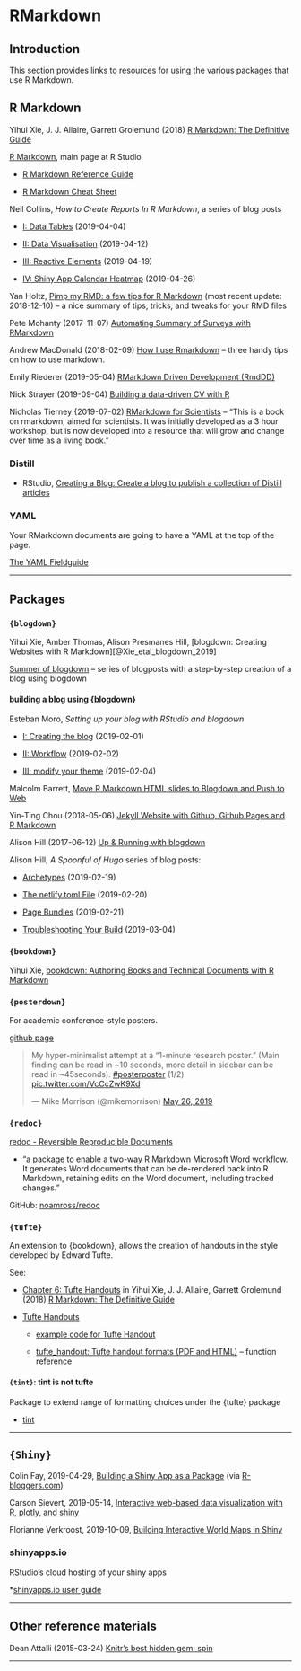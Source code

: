 # RMarkdown {#RMarkdown}



## Introduction

This section provides links to resources for using the various packages that use R Markdown.


## R Markdown

Yihui Xie, J. J. Allaire, Garrett Grolemund (2018) [R Markdown: The Definitive Guide](https://bookdown.org/yihui/rmarkdown/) 

[R Markdown](http://rmarkdown.rstudio.com/), main page at R Studio

* [R Markdown Reference Guide](https://www.rstudio.com/wp-content/uploads/2015/03/rmarkdown-reference.pdf)

* [R Markdown Cheat Sheet](https://www.rstudio.com/wp-content/uploads/2016/03/rmarkdown-cheatsheet-2.0.pdf)

Neil Collins, _How to Create Reports In R Markdown_, a series of blog posts

* [I: Data Tables](https://www.sportscidata.com/2019/04/04/how-to-create-interactive-reports-with-r-markdown-part-i/) (2019-04-04)

* [II: Data Visualisation](https://www.sportscidata.com/2019/04/12/using-data-visualisation-in-r-markdown/) (2019-04-12)

* [III: Reactive Elements](https://www.sportscidata.com/2019/04/19/how-to-create-interactive-reports-in-r-markdown-shiny-reactive-elements/) (2019-04-19)

* [IV: Shiny App Calendar Heatmap](https://www.sportscidata.com/2019/04/26/how-to-create-reports-in-r-markdown-shiny-app-calendar-heatmap/) (2019-04-26)


Yan Holtz, [Pimp my RMD: a few tips for R Markdown](https://holtzy.github.io/Pimp-my-rmd/) (most recent update: 2018-12-10) -- a nice summary of tips, tricks, and tweaks for  your RMD files


Pete Mohanty (2017-11-07) [Automating Summary of Surveys with RMarkdown](https://rviews.rstudio.com/2017/11/07/automating-summary-of-surveys-with-rmarkdown/)


Andrew MacDonald (2018-02-09) [How I use Rmarkdown](http://thestudyofthehousehold.com/post/how-i-use-rmarkdown/) -- three handy tips on how to use markdown.

Emily Riederer (2019-05-04) [RMarkdown Driven Development (RmdDD)](https://emilyriederer.netlify.com/post/rmarkdown-driven-development/)

Nick Strayer (2019-09-04) [Building a data-driven CV with R](https://livefreeordichotomize.com/2019/09/04/building_a_data_driven_cv_with_r/)

Nicholas Tierney {2019-07-02) [RMarkdown for Scientists](https://rmd4sci.njtierney.com/) -- "This is a book on rmarkdown, aimed for scientists. It was initially developed as a 3 hour workshop, but is now developed into a resource that will grow and change over time as a living book."



### Distill

* RStudio, [Creating a Blog: Create a blog to publish a collection of Distill articles](https://rstudio.github.io/distill/blog.html)


### YAML

Your RMarkdown documents are going to have a YAML at the top of the page.

[The YAML Fieldguide](http://ymlthis.r-lib.org/articles/yaml-fieldguide.html)


***

## Packages

### `{blogdown}`

Yihui Xie, Amber Thomas, Alison Presmanes Hill, [blogdown: Creating Websites with R Markdown][@Xie_etal_blogdown_2019]

[Summer of blogdown](https://summer-of-blogdown.netlify.com/) -- series of blogposts with a step-by-step creation of a blog using blogdown


#### building a blog using {blogdown}

Esteban Moro, _Setting up your blog with RStudio and blogdown_

* [I: Creating the blog](http://estebanmoro.org/post/2019-02-02-setting-up-your-blog-with-rstudio-and-blogdown-i-creating-the-blog/) (2019-02-01)

* [II: Workflow](http://estebanmoro.org/post/2019-02-01-setting-up-your-blog-with-rstudio-and-blogdown/) (2019-02-02)

* [III: modify your theme](http://estebanmoro.org/post/2019-02-04-setting-up-your-blog-with-rstudio-and-blogdown-iii-modify-your-theme/) (2019-02-04)


Malcolm Barrett, [Move R Markdown HTML slides to Blogdown and Push to Web](https://gist.github.com/malcolmbarrett/7c5935d1734016dcb0b2c81b9bc3b549)

Yin-Ting Chou (2018-05-06) [Jekyll Website with Github, Github Pages and R Markdown](https://yintingchou.com/posts/jekyll-website-with-github-github-pages-and-r-markdown/)

Alison Hill (2017-06-12) [Up & Running with blogdown](https://alison.rbind.io/post/2017-06-12-up-and-running-with-blogdown/)

Alison Hill, _A Spoonful of Hugo_ series of blog posts:

* [Archetypes](https://alison.rbind.io/post/2019-02-19-hugo-archetypes/) (2019-02-19)

* [The netlify.toml File](https://alison.rbind.io/post/2019-02-19-hugo-netlify-toml/) (2019-02-20)

* [Page Bundles](https://alison.rbind.io/post/2019-02-21-hugo-page-bundles/) (2019-02-21)

* [Troubleshooting Your Build](https://alison.rbind.io/post/2019-03-04-hugo-troubleshooting/) (2019-03-04)




### `{bookdown}`

Yihui Xie, [bookdown: Authoring Books and Technical Documents with R Markdown](https://bookdown.org/yihui/bookdown/)



### `{posterdown}`

For academic conference-style posters.

[github page](https://github.com/brentthorne/posterdown/blob/master/README.md)


<blockquote class="twitter-tweet" data-lang="en"><p lang="en" dir="ltr">My hyper-minimalist attempt at a “1-minute research poster.” (Main finding can be read in ~10 seconds, more detail in sidebar can be read in ~45seconds). <a href="https://twitter.com/hashtag/posterposter?src=hash&amp;ref_src=twsrc%5Etfw">#posterposter</a> (1/2) <a href="https://t.co/VcCcZwK9Xd">pic.twitter.com/VcCcZwK9Xd</a></p>&mdash; Mike Morrison (@mikemorrison) <a href="https://twitter.com/mikemorrison/status/1132687984938106882?ref_src=twsrc%5Etfw">May 26, 2019</a></blockquote>



### `{redoc}`

[redoc - Reversible Reproducible Documents](https://noamross.github.io/redoc/)

* "a package to enable a two-way R Markdown Microsoft Word workflow. It generates Word documents that can be de-rendered back into R Markdown, retaining edits on the Word document, including tracked changes."

GitHub: [noamross/redoc](https://github.com/noamross/redoc)



### `{tufte}`

An extension to {bookdown}, allows the creation of handouts in the style developed by Edward Tufte.

See:

* [Chapter 6: Tufte Handouts](https://bookdown.org/yihui/rmarkdown/tufte-handouts.html) in Yihui Xie, J. J. Allaire, Garrett Grolemund (2018) [R Markdown: The Definitive Guide](https://bookdown.org/yihui/rmarkdown/) 

* [Tufte Handouts](https://garrettgman.github.io/rmarkdown/tufte_handout_format.html)

  - [example code for Tufte Handout](https://raw.githubusercontent.com/rstudio/tufte/master/inst/rmarkdown/templates/tufte_html/skeleton/skeleton.Rmd)
  
  -  [tufte_handout: Tufte handout formats (PDF and HTML)](https://rdrr.io/cran/tufte/man/tufte_handout.html) -- function reference

#### `{tint}`: tint is not tufte

Package to extend range of formatting choices under the {tufte} package

* [tint](http://dirk.eddelbuettel.com/code/tint.html)



***

## `{Shiny}`

Colin Fay, 2019-04-29, [Building a Shiny App as a Package](https://www.r-bloggers.com/building-a-shiny-app-as-a-package/) (via [R-bloggers.com](https://www.r-bloggers.com/))



Carson Sievert, 2019-05-14, [Interactive web-based data visualization with R, plotly, and shiny](https://plotly-r.com/) 



Florianne Verkroost, 2019-10-09, [Building Interactive World Maps in Shiny](https://rviews.rstudio.com/2019/10/09/building-interactive-world-maps-in-shiny/)



### shinyapps.io

RStudio's cloud hosting of your shiny apps

*[shinyapps.io user guide](https://docs.rstudio.com/shinyapps.io/index.html)


***

## Other reference materials

Dean Attalli (2015-03-24) [Knitr's best hidden gem: spin](http://deanattali.com/2015/03/24/knitrs-best-hidden-gem-spin/)


***

